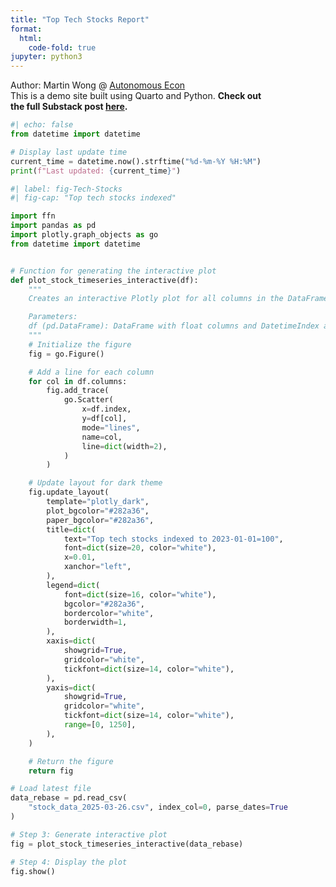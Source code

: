 ```yaml
---
title: "Top Tech Stocks Report"
format:
  html:
    code-fold: true
jupyter: python3
---
```

Author: Martin Wong @ [Autonomous Econ](https://autonomousecon.substack.com/)<br>
This is a demo site built using Quarto and Python. **Check out<br>the 
full Substack post [here](https://open.substack.com/pub/autonomousecon/p/how-the-pros-showcase-their-data?r=2o1mc&utm_campaign=post&utm_medium=web).**

```python
#| echo: false
from datetime import datetime

# Display last update time
current_time = datetime.now().strftime("%d-%m-%Y %H:%M")
print(f"Last updated: {current_time}")
```

```python
#| label: fig-Tech-Stocks
#| fig-cap: "Top tech stocks indexed"

import ffn
import pandas as pd
import plotly.graph_objects as go
from datetime import datetime


# Function for generating the interactive plot
def plot_stock_timeseries_interactive(df):
    """
    Creates an interactive Plotly plot for all columns in the DataFrame.

    Parameters:
    df (pd.DataFrame): DataFrame with float columns and DatetimeIndex as index.
    """
    # Initialize the figure
    fig = go.Figure()

    # Add a line for each column
    for col in df.columns:
        fig.add_trace(
            go.Scatter(
                x=df.index,
                y=df[col],
                mode="lines",
                name=col,
                line=dict(width=2),
            )
        )

    # Update layout for dark theme
    fig.update_layout(
        template="plotly_dark",
        plot_bgcolor="#282a36",
        paper_bgcolor="#282a36",
        title=dict(
            text="Top tech stocks indexed to 2023-01-01=100",
            font=dict(size=20, color="white"),
            x=0.01,
            xanchor="left",
        ),
        legend=dict(
            font=dict(size=16, color="white"),
            bgcolor="#282a36",
            bordercolor="white",
            borderwidth=1,
        ),
        xaxis=dict(
            showgrid=True,
            gridcolor="white",
            tickfont=dict(size=14, color="white"),
        ),
        yaxis=dict(
            showgrid=True,
            gridcolor="white",
            tickfont=dict(size=14, color="white"),
            range=[0, 1250],
        ),
    )

    # Return the figure
    return fig

# Load latest file
data_rebase = pd.read_csv(
    "stock_data_2025-03-26.csv", index_col=0, parse_dates=True
)

# Step 3: Generate interactive plot
fig = plot_stock_timeseries_interactive(data_rebase)

# Step 4: Display the plot
fig.show()
```



